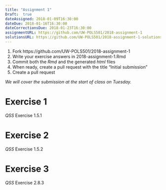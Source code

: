 ```yaml
---
title: "Assignment 1"
Draft:  true
dateAssigned: 2018-01-09T16:30:00
dateDue: 2018-01-16T16:30:00
dateCorrectionsDue: 2018-01-23T16:30:00
assignmentURL: https://github.com/UW-POLS501/2018-assignment-1
solutionsURL: https://github.com/UW-POLS501/2018-assignment-1-solutions
---
```


1. Fork https://github.com/UW-POLS501/2018-assignment-1
2. Write your exercise answers in 2018-assignment-1.Rmd
3. Commit both the *Rmd* and the generated *html* files
4. When ready, create a pull request with the title "Initial submission"
6. Create a pull request

*We will cover the submission at the start of class on Tuesday.*


# Exercise 1

*QSS* Exercise 1.5.1

# Exercise 2

*QSS* Exercise 1.5.2

# Exercise 3

*QSS* Exercise 2.8.3

<!-- 
# Exercise 4

Many of the variables in Ex 1.5.1 can be found in the World Bank's World Development Indicators, [http://databank.worldbank.org/data/reports.aspx?source=world-development-indicators](WDI).
The WDI is a good source for country-level economic, financial, and demographic data for the period 1960--present.

You can access the WDI data through its [web interface](http://databank.worldbank.org/data/reports.aspx?source=world-development-indicators).
Additionally, you can https://github.com/GIST-ORNL/wbstats

-->
